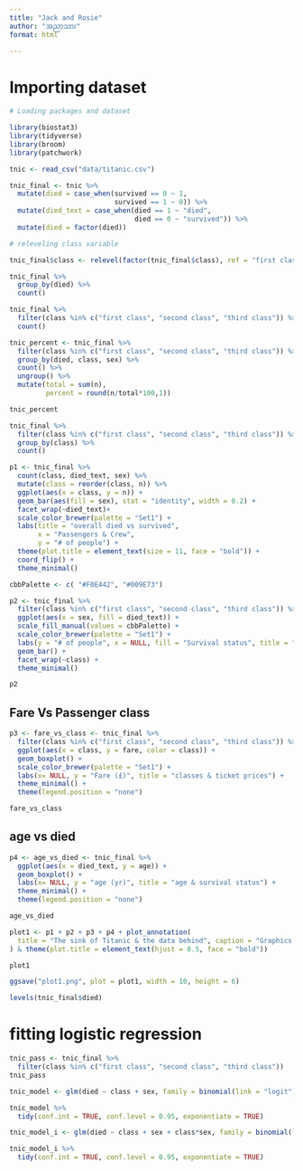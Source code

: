 ```yaml
---
title: "Jack and Rosie"
author: "အညာသား"
format: html

---
```


# Importing dataset

```r
# Loading packages and dataset

library(biostat3)
library(tidyverse)
library(broom)
library(patchwork)

tnic <- read_csv("data/titanic.csv")
```

```r
tnic_final <- tnic %>% 
  mutate(died = case_when(survived == 0 ~ 1,
                          survived == 1 ~ 0)) %>% 
  mutate(died_text = case_when(died == 1 ~ "died",
                               died == 0 ~ "survived")) %>% 
  mutate(died = factor(died))
```

```r
# releveling class variable

tnic_final$class <- relevel(factor(tnic_final$class), ref = "first class")

```

```r
tnic_final %>% 
  group_by(died) %>% 
  count()
```

```r
tnic_final %>% 
  filter(class %in% c("first class", "second class", "third class")) %>% 
  count()
```


```r
tnic_percent <- tnic_final %>% 
  filter(class %in% c("first class", "second class", "third class")) %>%
  group_by(died, class, sex) %>% 
  count() %>% 
  ungroup() %>% 
  mutate(total = sum(n),
         percent = round(n/total*100,1))

tnic_percent
```
```r
tnic_final %>% 
  filter(class %in% c("first class", "second class", "third class")) %>%
  group_by(class) %>% 
  count()
```


```r
p1 <- tnic_final %>%
  count(class, died_text, sex) %>%
  mutate(class = reorder(class, n)) %>%
  ggplot(aes(x = class, y = n)) +
  geom_bar(aes(fill = sex), stat = "identity", width = 0.2) + 
  facet_wrap(~died_text)+
  scale_color_brewer(palette = "Set1") +
  labs(title = "overall died vs survived", 
       x = "Passengers & Crew",
       y = "# of people") +
  theme(plot.title = element_text(size = 11, face = "bold")) +
  coord_flip() +
  theme_minimal()
```



```r
cbbPalette <- c( "#F0E442", "#009E73")

p2 <- tnic_final %>% 
  filter(class %in% c("first class", "second class", "third class")) %>%
  ggplot(aes(x = sex, fill = died_text)) +
  scale_fill_manual(values = cbbPalette) +
  scale_color_brewer(palette = "Set1") +
  labs(y = "# of people", x = NULL, fill = "Survival status", title = "gender & survival")+
  geom_bar() +
  facet_wrap(~class) +
  theme_minimal()

p2 
```

## Fare Vs Passenger class

```r
p3 <- fare_vs_class <- tnic_final %>% 
  filter(class %in% c("first class", "second class", "third class")) %>% 
  ggplot(aes(x = class, y = fare, color = class)) +
  geom_boxplot() +
  scale_color_brewer(palette = "Set1") +
  labs(x= NULL, y = "Fare (£)", title = "classes & ticket prices") +
  theme_minimal() +
  theme(legend.position = "none")

fare_vs_class
```

## age vs died

```r
p4 <- age_vs_died <- tnic_final %>% 
  ggplot(aes(x = died_text, y = age)) +
  geom_boxplot() +
  labs(x= NULL, y = "age (yr)", title = "age & survival status") +
  theme_minimal() +
  theme(legend.position = "none")

age_vs_died

```


```r
plot1 <- p1 + p2 + p3 + p4 + plot_annotation(
  title = "The sink of Titanic & the data behind", caption = "Graphics by: အညာသား"
) & theme(plot.title = element_text(hjust = 0.5, face = "bold"))

plot1
```

```r
ggsave("plot1.png", plot = plot1, width = 10, height = 6)
```


```r
levels(tnic_final$died)
```


# fitting logistic regression

```r
tnic_pass <- tnic_final %>% 
  filter(class %in% c("first class", "second class", "third class"))
tnic_pass
```


```r

tnic_model <- glm(died ~ class + sex, family = binomial(link = "logit"), data = tnic_pass)

```

```r
tnic_model %>% 
  tidy(conf.int = TRUE, conf.level = 0.95, exponentiate = TRUE)
```

```r
tnic_model_i <- glm(died ~ class + sex + class*sex, family = binomial(link = "logit"), data = tnic_pass)

tnic_model_i %>% 
  tidy(conf.int = TRUE, conf.level = 0.95, exponentiate = TRUE)
```


